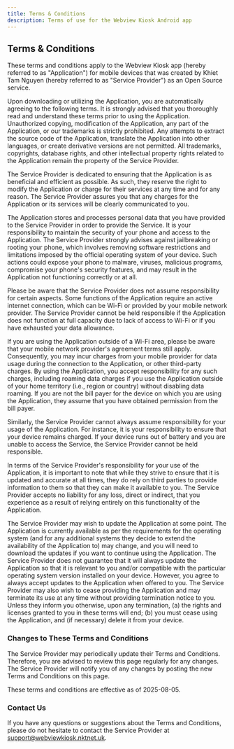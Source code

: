 ```yaml
---
title: Terms & Conditions
description: Terms of use for the Webview Kiosk Android app
---
```


## Terms & Conditions

These terms and conditions apply to the Webview Kiosk app (hereby referred to
as "Application") for mobile devices that was created by Khiet Tam Nguyen
(hereby referred to as "Service Provider") as an Open Source service.

Upon downloading or utilizing the Application, you are automatically agreeing
to the following terms. It is strongly advised that you thoroughly read and
understand these terms prior to using the Application. Unauthorized copying,
modification of the Application, any part of the Application, or our trademarks
is strictly prohibited. Any attempts to extract the source code of the
Application, translate the Application into other languages, or create
derivative versions are not permitted. All trademarks, copyrights, database
rights, and other intellectual property rights related to the Application
remain the property of the Service Provider.

The Service Provider is dedicated to ensuring that the Application is as
beneficial and efficient as possible. As such, they reserve the right to modify
the Application or charge for their services at any time and for any reason.
The Service Provider assures you that any charges for the Application or its
services will be clearly communicated to you.

The Application stores and processes personal data that you have provided to
the Service Provider in order to provide the Service. It is your responsibility
to maintain the security of your phone and access to the Application. The
Service Provider strongly advises against jailbreaking or rooting your phone,
which involves removing software restrictions and limitations imposed by the
official operating system of your device. Such actions could expose your phone
to malware, viruses, malicious programs, compromise your phone's security
features, and may result in the Application not functioning correctly or at
all.

Please be aware that the Service Provider does not assume responsibility for
certain aspects. Some functions of the Application require an active internet
connection, which can be Wi-Fi or provided by your mobile network provider. The
Service Provider cannot be held responsible if the Application does not
function at full capacity due to lack of access to Wi-Fi or if you have
exhausted your data allowance.

If you are using the Application outside of a Wi-Fi area, please be aware that
your mobile network provider's agreement terms still apply. Consequently, you
may incur charges from your mobile provider for data usage during the
connection to the Application, or other third-party charges. By using the
Application, you accept responsibility for any such charges, including roaming
data charges if you use the Application outside of your home territory (i.e.,
region or country) without disabling data roaming. If you are not the bill
payer for the device on which you are using the Application, they assume that
you have obtained permission from the bill payer.

Similarly, the Service Provider cannot always assume responsibility for your
usage of the Application. For instance, it is your responsibility to ensure
that your device remains charged. If your device runs out of battery and you
are unable to access the Service, the Service Provider cannot be held
responsible.

In terms of the Service Provider's responsibility for your use of the
Application, it is important to note that while they strive to ensure that it
is updated and accurate at all times, they do rely on third parties to provide
information to them so that they can make it available to you. The Service
Provider accepts no liability for any loss, direct or indirect, that you
experience as a result of relying entirely on this functionality of the
Application.

The Service Provider may wish to update the Application at some point. The
Application is currently available as per the requirements for the operating
system (and for any additional systems they decide to extend the availability
of the Application to) may change, and you will need to download the updates if
you want to continue using the Application. The Service Provider does not
guarantee that it will always update the Application so that it is relevant to
you and/or compatible with the particular operating system version installed on
your device. However, you agree to always accept updates to the Application
when offered to you. The Service Provider may also wish to cease providing the
Application and may terminate its use at any time without providing termination
notice to you. Unless they inform you otherwise, upon any termination, (a) the
rights and licenses granted to you in these terms will end; (b) you must cease
using the Application, and (if necessary) delete it from your device.

### Changes to These Terms and Conditions

The Service Provider may periodically update their Terms and Conditions.
Therefore, you are advised to review this page regularly for any changes. The
Service Provider will notify you of any changes by posting the new Terms and
Conditions on this page.

These terms and conditions are effective as of 2025-08-05.

### Contact Us

If you have any questions or suggestions about the Terms and Conditions, please
do not hesitate to contact the Service Provider at
support@webviewkiosk.nktnet.uk.
